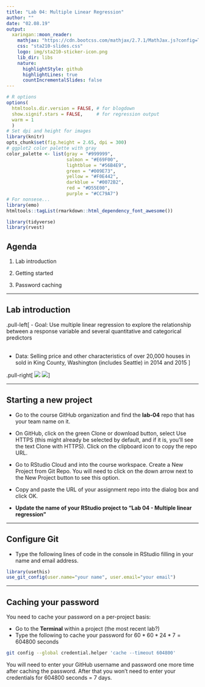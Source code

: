 ```yaml
---
title: "Lab 04: Multiple Linear Regression"
author: ""
date: "02.08.19"
output:
  xaringan::moon_reader:
    mathjax: "https://cdn.bootcss.com/mathjax/2.7.1/MathJax.js?config=TeX-MML-AM_HTMLorMML"
    css: "sta210-slides.css"
    logo: img/sta210-sticker-icon.png
    lib_dir: libs
    nature:
      highlightStyle: github
      highlightLines: true
      countIncrementalSlides: false
---
```


```r
# R options
options(
  htmltools.dir.version = FALSE, # for blogdown
  show.signif.stars = FALSE,     # for regression output
  warm = 1
  )
# Set dpi and height for images
library(knitr)
opts_chunk$set(fig.height = 2.65, dpi = 300) 
# ggplot2 color palette with gray
color_palette <- list(gray = "#999999", 
                      salmon = "#E69F00", 
                      lightblue = "#56B4E9", 
                      green = "#009E73", 
                      yellow = "#F0E442", 
                      darkblue = "#0072B2", 
                      red = "#D55E00", 
                      purple = "#CC79A7")
# For nonsese...
library(emo)
htmltools::tagList(rmarkdown::html_dependency_font_awesome())
```

```r
library(tidyverse)
library(rvest)
```


## Agenda

1. Lab introduction

2. Getting started 

3. Password caching 

---

## Lab introduction 

.pull-left[
- <font class="vocab">Goal: </font> Use multiple linear regression to explore the relationship between a response variable and several quantitative and categorical predictors
<br><br> 

- <font class="vocab">Data:</font> Selling price and other characteristics of over 20,000 houses in sold in King County, Washington (includes Seattle) in 2014 and 2015
]

.pull-right[
![](img/04/seattle-home.jpg)
![](img/04/seattle-home-3.jpg)
]

---

## Starting a new project

- Go to the course GitHub organization and find the **lab-04** repo that has your team name on it.

- On GitHub, click on the green Clone or download button, select Use HTTPS (this might already be selected by default, and if it is, you’ll see the text Clone with HTTPS). Click on the clipboard icon to copy the repo URL.

- Go to RStudio Cloud and into the course workspace. Create a New Project from Git Repo. You will need to click on the down arrow next to the New Project button to see this option.

- Copy and paste the URL of your assignment repo into the dialog box and click OK. 

- **Update the name of your RStudio project to "Lab 04 - Multiple linear regression"**


---

## Configure Git

- Type the following lines of code in the console in RStudio filling in your name and email address.

```r
library(usethis)
use_git_config(user.name="your name", user.email="your email")
```

---

## Caching your password

You need to cache your password on a per-project basis: 

- Go to the **Terminal** within a project (the most recent lab?)
- Type the following to cache your password for $60 * 60 * 24 * 7 = 604800$ seconds

```bash
git config --global credential.helper 'cache --timeout 604800'
```

You will need to enter your GitHub username and password one more time after caching the password. After that you won't need to enter your credentials for 604800 seconds = 7 days.



